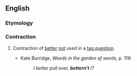 ==English==

===Etymology===
{{suffix|better|n't|lang=en}}

===Contraction===
{{en-cont}}

# {{label|en|nonstandard}} Contraction of [[better]] [[not]] used in a [[tag question]].
#* Kate Burridge, ''Weeds in the garden of words'', p. 119:
#*: ''I better pull over, '''bettern't''' I?''